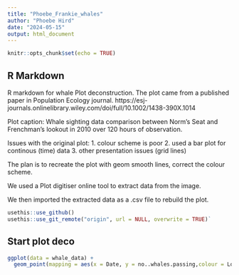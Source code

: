 ```yaml
---
title: "Phoebe_Frankie_whales"
author: "Phoebe Hird"
date: "2024-05-15"
output: html_document
---
```


```r
knitr::opts_chunk$set(echo = TRUE)
```

## R Markdown
R markdown for whale Plot deconstruction. The plot came from a published paper in Population Ecology journal. https://esj-journals.onlinelibrary.wiley.com/doi/full/10.1002/1438-390X.1014

Plot caption: Whale sighting data comparison between Norm's Seat and Frenchman's lookout in 2010 over 120 hours of observation.

Issues with the original plot:
1. colour scheme is poor
2. used a bar plot for continous (time) data 
3. other presentation issues (grid lines)

The plan is to recreate the plot with geom smooth lines, correct the colour scheme. 

We used a Plot digitiser online tool to extract data from the image. 

We then imported the extracted data as a .csv file to rebuild the plot.


```r
usethis::use_github()
usethis::use_git_remote("origin", url = NULL, overwrite = TRUE)`
```

## Start plot deco

```r
ggplot(data = whale_data) + 
  geom_point(mapping = aes(x = Date, y = no..whales.passing,colour = Location, ylab="Noo. Whales Passing"))
```

```r

```

